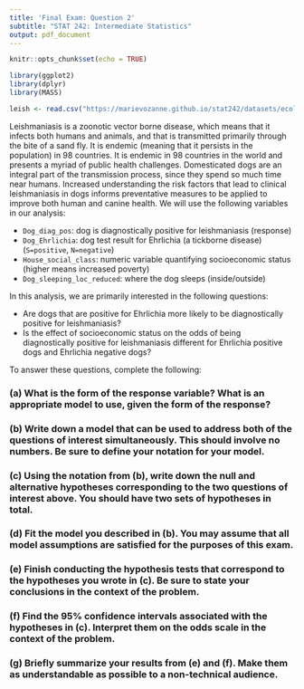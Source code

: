 ---
title: 'Final Exam: Question 2'
subtitle: "STAT 242: Intermediate Statistics"
output: pdf_document
---

```{r setup, include=FALSE}
knitr::opts_chunk$set(echo = TRUE)

library(ggplot2)
library(dplyr)
library(MASS)

leish <- read.csv("https://marievozanne.github.io/stat242/datasets/ecoleish_exam.csv")
```

Leishmaniasis is a zoonotic vector borne disease, which means that it infects both humans and animals, and that is transmitted primarily through the bite of a sand fly. It is endemic (meaning that it persists in the population) in 98 countries. It is endemic in 98 countries in the world and presents a myriad of public health challenges. Domesticated dogs are an integral part of the transmission process, since they spend so much time near humans. Increased understanding the risk factors that lead to clinical leishmaniasis in dogs informs preventative measures to be applied to improve both human and canine health. We will use the following variables in our analysis:

- `Dog_diag_pos`: dog is diagnostically positive for leishmaniasis (response)
- `Dog_Ehrlichia`: dog test result for Ehrlichia (a tickborne disease) (`S=positive`, `N=negative`)
- `House_social_class`: numeric variable quantifying socioeconomic status (higher means increased poverty)
- `Dog_sleeping_loc_reduced`: where the dog sleeps (inside/outside)


In this analysis, we are primarily interested in the following questions:

- Are dogs that are positive for Ehrlichia more likely to be diagnostically positive for leishmaniasis?
- Is the effect of socioeconomic status on the odds of being diagnostically positive for leishmaniasis different for Ehrlichia positive dogs and Ehrlichia negative dogs? 

To answer these questions, complete the following:

### (a) What is the form of the response variable? What is an appropriate model to use, given the form of the response?



### (b) Write down a model that can be used to address both of the questions of interest simultaneously. This should involve no numbers. Be sure to define your notation for your model.



### (c) Using the notation from (b), write down the null and alternative hypotheses corresponding to the two questions of interest above. You should have two sets of hypotheses in total.



### (d) Fit the model you described in (b). You may assume that all model assumptions are satisfied for the purposes of this exam.



### (e) Finish conducting the hypothesis tests that correspond to the hypotheses you wrote in (c). Be sure to state your conclusions in the context of the problem.


### (f) Find the 95% confidence intervals associated with the hypotheses in (c). Interpret them on the odds scale in the context of the problem.


### (g) Briefly summarize your results from (e) and (f). Make them as understandable as possible to a non-technical audience.